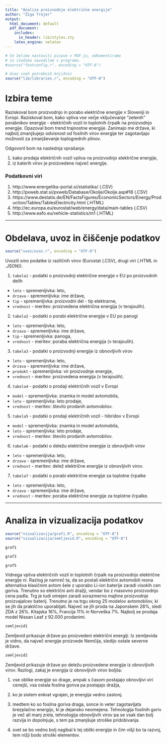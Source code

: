 ```yaml
---
title: "Analiza proizvodnje električne energije"
author: "Žiga Trojer"
output:
  html_document: default
  pdf_document:
    includes:
      in_header: lib/styles.sty
    latex_engine: xelatex
---
```


```r
# Če želimo nastaviti pisave v PDF-ju, odkomentiramo
# in sledimo navodilom v programu.
#source("fontconfig.r", encoding = "UTF-8")

# Uvoz vseh potrebnih knjižnic
source("lib/libraries.r", encoding = "UTF-8")
```

# Izbira teme

Raziskoval bom proizvodnjo in porabo električne energije v Sloveniji in Evropi. Raziskoval bom, kako vpliva vse večje vključevanje "zelenih" porabnikov energije - električnih vozil in toplotnih črpalk na proizvodnjo energije. Opazoval bom trend trajnostne energije. Zanimajo me države, ki najbolj zmanjšujejo odvisnost od fosilnih virov energije ter zagotavljajo možnosti za zmanjševanje toplogrednih plinov.

Odgovoril bom na naslednja vprašanja:

  1. kako prodaja električnih vozil vpliva na proizvodnjo električne energije,
  2. iz katerih virov je proizvedene največ energije.
  
  
### Podatkovni viri 

1. http://www.energetika-portal.si/statistika/ (.CSV)
2. http://pxweb.stat.si/pxweb/Database/Okolje/Okolje.asp#18 (.CSV)
3. https://www.destatis.de/EN/FactsFigures/EconomicSectors/Energy/Production/Tables/TablesElectricity.html (.HTML)
4. http://ec.europa.eu/eurostat/web/energy/data/main-tables (.CSV)
5. http://www.eafo.eu/vehicle-statistics/m1 (.HTML)


***

# Obdelava, uvoz in čiščenje podatkov

```r
source("uvoz/uvoz.r", encoding = "UTF-8")
```

Uvozili smo podatke iz različnih virov (Eurostat (.CSV), drugi viri (.HTML in .JSON)).

1. `tabela1` - podatki o proizvodnji električne energije v EU po proizvodnih delih
  - `leto` - spremenljivka: leto,
  - `drzava` - spremenljivka: ime države,
  - `tip` - spremenljivka: proizvodni del - tip elektrarne,
  - `vrednost` - meritev: proizvedena električna energija (v terajoulih).

2. `tabela2` - podatki o porabi električne energije v EU po panogi
  - `leto` - spremenljivka: leto,
  - `drzava` - spremenljivka: ime države,
  - `tip` - spremenljivka: panoga,
  - `vrednost` - meritev: poraba električna energija (v terajoulih).
  
3. `tabela3` - podatki o  proizvodnji energije iz obnovljivih virov
  - `leto` - spremenljivka: leto,
  - `drzava` - spremenljivka: ime države,
  - `produkt` - spremenljivka: vir proizvodnje energije,
  - `vrednost` - meritev: proizvedena energija (v terajoulih).
  
4. `tabela4` - podatki o  prodaji električnih vozil v Evropi
  - `model` - spremenljivka: znamka in model avtomobila,
  - `leto` - spremenljivka: leto prodaje,
  - `vrednost` - meritev: število prodanih avtomobilov.
  
5. `tabela5` - podatki o  prodaji električnih vozil - hibridov v Evropi
  - `model` - spremenljivka: znamka in model avtomobila,
  - `leto` - spremenljivka: leto prodaje,
  - `vrednost` - meritev: število prodanih avtomobilov.
  
6. `tabela6` - podatki o  deležu električne energije iz obnovljivih virov
  - `leto` - spremenljivka: leto,
  - `drzava` - spremenljivka: ime države,
  - `vrednost` - meritev: delež električne energije iz obnovljivih virov.
  
7. `tabela7` - podatki o  porabi električne energije za toplotne črpalke
  - `leto` - spremenljivka: leto,
  - `drzava` - spremenljivka: ime države,
  - `vrednost` - meritev: poraba električne energije za toplotne črpalke.

***

# Analiza in vizualizacija podatkov

```r
source("vizualizacija/grafi.R", encoding = "UTF-8")
source("vizualizacija/zemljevid.R", encoding = "UTF-8")
```


```r
graf1
```


```r
graf3
```

```r
graf5
```

Vidnega vpliva električnih vozil in toplotnih črpalk na proizvodnjo električne energije ni. Razlog je namreč ta, da so postali električni avtomobili resna alternativa klasičnim avtom šele z uporabo Li-ion baterije zaradi visokih cen goriva. Trenutno so električni avti dražji, vendar bo z masovno proizvodnjo cena padla. Trg je tudi omejen zaradi sorazmerno majhne proizvodnje proizvajalcev baterij.
Trenutno je na trgu okrog 25 modelov avtomobilov, ki se jih da praktično uporabljati. Največ se jih proda na Japonskem 28%, sledi ZDA z 26%. Kitajska 16%, Francija 11% in Norveška 7%. Najbolj se prodaja model Nissan Leaf z 92.000 prodanimi.

```r
zemljevid1
```

Zemljevid prikazuje države po proizvedeni električni energiji. Iz zemljevida je vidno, da največ energije proizvede Nemčija, sledijo ostale severne države.

```r
zemljevid2
```

Zemljevid prikazuje države po deležu proizvedene energije iz obnovljivih virov.
Razlogi, zakaj je energija iz obnovljivih virov boljša:

1. vse oblike energije so drage, ampak s časom postajajo obnovljivi viri cenejši, vsa ostala fosilna goriva pa postajajo dražja,

2. ko je sistem enkrat vgrajen, je energija vedno zastonj.

3. medtem ko so fosilna goriva draga, sonce in veter zagotavljata brezplačno energijo, ki je dejansko neomejena. Tehnologija fosilnih goriv je več ali manj zrela, tehnologija obnovljivih virov pa se vsak dan bolj razvija in dopolnjuje, s tem pa zmanjšuje stroške pridobivanja.

4. svet se bo vedno bolj nagibal k tej obliki energije in čim višji bo ta razvoj, tem nižji bodo stroški elementov.